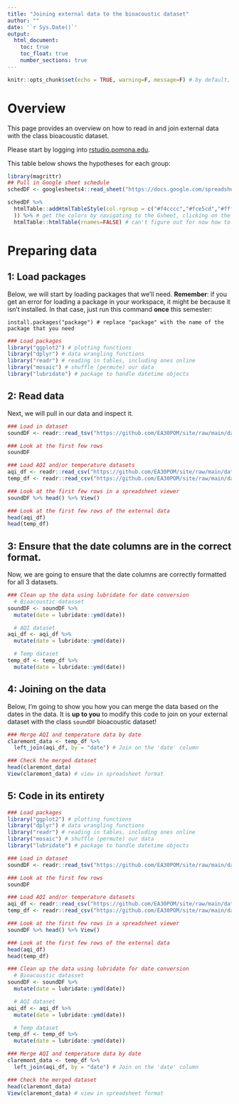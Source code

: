 ```yaml
---
title: "Joining external data to the bioacoustic dataset"
author: ""
date: '`r Sys.Date()`'
output: 
  html_document:
    toc: true
    toc_float: true
    number_sections: true
---
```


```r
knitr::opts_chunk$set(echo = TRUE, warning=F, message=F) # by default, print out all of the chunks with commands
```

# Overview {.tabset .tabset-fade}

This page provides an overview on how to read in and join external data with the class bioacoustic dataset.

Please start by logging into [rstudio.pomona.edu](https://rstudio.pomona.edu).

This table below shows the hypotheses for each group:

```r
library(magrittr)
## Pull in Google sheet schedule
schedDF <- googlesheets4::read_sheet("https://docs.google.com/spreadsheets/d/1b6yIsvcT57wPnHy7H143Kk4__WMJ-fz6UGHPNcnt0O8/edit?usp=sharing",sheet = "FinalVersions",col_types="ccc")

schedDF %>% 
  htmlTable::addHtmlTableStyle(col.rgroup = c("#f4cccc","#fce5cd","#fff2cc","#d9ead3","#c9daf8","#c9daf8","#ead1dc"
  )) %>% # get the colors by navigating to the Gsheet, clicking on the cell, then clicking on the color icon --> Custom. Will show hexcode
  htmlTable::htmlTable(rnames=FALSE) # can't figure out for now how to merge cells - whatever
```

# Preparing data

## 1: Load packages

Below, we will start by loading packages that we'll need. **Remember**: if you get an error for loading a package in your workspace, it might be because it isn't installed. In that case, just run this command **once** this semester:

```
install.packages("package") # replace "package" with the name of the package that you need
```

```r
### Load packages
library("ggplot2") # plotting functions
library("dplyr") # data wrangling functions
library("readr") # reading in tables, including ones online
library("mosaic") # shuffle (permute) our data
library("lubridate") # package to handle datetime objects
```

## 2: Read data

Next, we will pull in our data and inspect it.

```r
### Load in dataset
soundDF <- readr::read_tsv("https://github.com/EA30POM/site/raw/main/data/bioacousticAY22-24.tsv") # read in spreadsheet from its URL and store in soundDF

### Look at the first few rows
soundDF

### Load AQI and/or temperature datasets
aqi_df <- readr::read_csv("https://github.com/EA30POM/site/raw/main/data/claremont_aqi_data.csv")
temp_df <- readr::read_csv("https://github.com/EA30POM/site/raw/main/data/claremont_average_temperature.csv")
```
```r
### Look at the first few rows in a spreadsheet viewer
soundDF %>% head() %>% View()
```

```r
### Look at the first few rows of the external data
head(aqi_df)
head(temp_df)
```

## 3: Ensure that the date columns are in the correct format.

Now, we are going to ensure that the date columns are correctly formatted for all 3 datasets.

```r
### Clean up the data using lubridate for date conversion
  # Bioacoustic datasset
soundDF <- soundDF %>%
  mutate(date = lubridate::ymd(date))

  # AQI dataset
aqi_df <- aqi_df %>%
  mutate(date = lubridate::ymd(date)) 

  # Temp dataset
temp_df <- temp_df %>%
  mutate(date = lubridate::ymd(date))
```

## 4: Joining on the data

Below, I'm going to show you how you can merge the data based on the dates in the data. It is **up to you** to modify this code to join on your external dataset with the class `soundDF` bioacoustic dataset!

```r
### Merge AQI and temperature data by date
claremont_data <- temp_df %>%
  left_join(aqi_df, by = "date") # Join on the 'date' column

### Check the merged dataset
head(claremont_data)
View(claremont_data) # view in spreadsheet format
```

## 5: Code in its entirety

```r
### Load packages
library("ggplot2") # plotting functions
library("dplyr") # data wrangling functions
library("readr") # reading in tables, including ones online
library("mosaic") # shuffle (permute) our data
library("lubridate") # package to handle datetime objects

### Load in dataset
soundDF <- readr::read_tsv("https://github.com/EA30POM/site/raw/main/data/bioacousticAY22-24.tsv") # read in spreadsheet from its URL and store in soundDF

### Look at the first few rows
soundDF

### Load AQI and/or temperature datasets
aqi_df <- readr::read_csv("https://github.com/EA30POM/site/raw/main/data/claremont_aqi_data.csv")
temp_df <- readr::read_csv("https://github.com/EA30POM/site/raw/main/data/claremont_average_temperature.csv")

### Look at the first few rows in a spreadsheet viewer
soundDF %>% head() %>% View()

### Look at the first few rows of the external data
head(aqi_df)
head(temp_df)

### Clean up the data using lubridate for date conversion
  # Bioacoustic datasset
soundDF <- soundDF %>%
  mutate(date = lubridate::ymd(date))

  # AQI dataset
aqi_df <- aqi_df %>%
  mutate(date = lubridate::ymd(date)) 

  # Temp dataset
temp_df <- temp_df %>%
  mutate(date = lubridate::ymd(date))

### Merge AQI and temperature data by date
claremont_data <- temp_df %>%
  left_join(aqi_df, by = "date") # Join on the 'date' column

### Check the merged dataset
head(claremont_data)
View(claremont_data) # view in spreadsheet format
```

